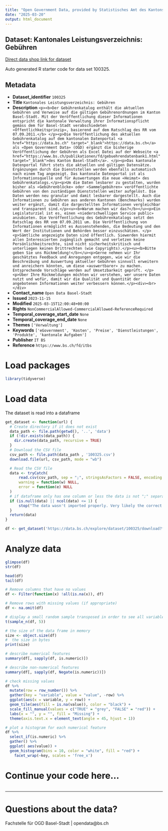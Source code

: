 ```yaml
---
title: "Open Government Data, provided by Statistisches Amt des Kantons Basel-Stadt - Fachstelle OGD"
date: "2025-03-20"
output: html_document
---
```


## Dataset: Kantonales Leistungsverzeichnis: Gebühren

[Direct data shop link for dataset](https://data.bs.ch/explore/dataset/100325)

Auto generated R starter code for data set 100325.

## Metadata

- **Dataset_identifier** `100325`
- **Title** `Kantonales Leistungsverzeichnis: Gebühren`
- **Description** `<p><b>Der Gebührenkatalog enthält die aktuellen Gebühren und Verweise auf die gültigen Gebührenordnungen im Kanton Basel-Stadt. Mit der Veröffentlichung dieser Informationen entspricht die kantonale Verwaltung ihrer Informationspflicht gemäss dem für Basel-Stadt verabschiedeten «Öffentlichkeitsprinzip», basierend auf dem Ratschlag des RR vom 07.09.2011.</b> </p><p>Die Veröffentlichung des aktuellen Gebührenkatalog auf dem kantonalen Datenportal <a href="https://data.bs.ch" target="_blank">https://data.bs.ch</a> als «Open Government Data» (OGD) ergänzt die bisherige Veröffentlichung der Gebühren als Excel Datei auf der Webseite <a href="https://www.bs.ch/publikationen/fd/gebuehrendatenbank1.html" target="_blank">des Kanton Basel-Stadt</a>. </p><p>Das kantonale Datenportal führt stets die aktuellen und gültigen Datensätze. Ergänzungen durch die Dienststellen werden ebenfalls automatisch nach einem Tag angezeigt. Das kantonale Datenportal ist als Informationsquelle und für Auswertungen die neue «Heimat» des Gebührenkatalogs.</p><p>Um die Daten lesbarer zu gestalten, wurden bisher als «Gebührenblöcke» oder «Sammelgebühren» veröffentlichte Gebühren von den zuständigen Dienststellen weiter aufgelöst. Die Daten werden neu granular und damit lesbarer dargestellt. Auch die Informationen zu Gebühren aus anderen Kantonen (Benchmarks) wurden weiter ergänzt, damit die dargestellten Informationen vergleichbar und transparent sind.</p><u><b>Warum machen wir das?</b></u><p>Ein Legislaturziel ist es, einen «niederschwelligen Service public» anzubieten. Die Veröffentlichung des Gebührenkatalogs setzt den Ratschlag des RR vom 07.09.2011 um. Die Veröffentlichung von Informationen ermöglicht es Aussenstehenden, die Bedeutung und den Wert der Institutionen und Behörden besser einzuschätzen. </p><p>Sämtliche angezeigte Daten sind öffentlich. Siewerden hiermit allen Interessierten zugänglich gemacht und verletzen keine Persönlichkeitsrechte, sind nicht sicherheitskritisch und unterliegen keinen Drittrechten (wie Copyrights).</p><u><b>Bitte geben Sie uns Rückmeldung!</b></u><p>Gerne nehmen wir Ihr geschätztes Feedback und Anregungen entgegen, wie wir die Beschreibung und Auswertung aktueller Gebühren sinnvoll erweitern und anreichern könnten, um diese «auswertbarer» zu machen. Entsprechende Vorschläge werden auf Umsetzbarkeit geprüft. </p><p>Über Ihre Rückmeldungen möchten wir verstehen, wer unsere Daten nutzt und wofür, damit wir die Qualität und Quantität der angebotenen Informationen weiter verbessern können.</p><div><br></div>`
- **Contact_name** `Open Data Basel-Stadt`
- **Issued** `2023-11-15`
- **Modified** `2025-03-15T12:00:48+00:00`
- **Rights** `NonCommercialAllowed-CommercialAllowed-ReferenceRequired`
- **Temporal_coverage_start_date** `None`
- **Temporal_coverage_end_date** `None`
- **Themes** `['Verwaltung']`
- **Keywords** `['eGovernment', 'Kosten', 'Preise', 'Dienstleistungen', 'Produkte', 'kantonale Aufgaben']`
- **Publisher** `IT BS`
- **Reference** `https://www.bs.ch/fd/itbs`


# Load packages

```r

library(tidyverse)
```

# Load data

The dataset is read into a dataframe

```r
get_dataset <- function(url) {
  # Create directory if it does not exist
  data_path <- file.path(getwd(), '..', 'data')
  if (!dir.exists(data_path)) {
    dir.create(data_path, recursive = TRUE)
  }
  # Download the CSV file
  csv_path <- file.path(data_path , '100325.csv')
  download.file(url, csv_path, mode = "wb")

  # Read the CSV file
  data <- tryCatch(
      read.csv(csv_path, sep = ";", stringsAsFactors = FALSE, encoding = "UTF-8"),
      warning = function(w) NULL,
      error = function(e) NULL
  )
  # if dataframe only has one column or less the data is not ";" separated
  if (is.null(data) || ncol(data) <= 1) {
      stop("The data wasn't imported properly. Very likely the correct separator couldn't be found.\nPlease check the dataset manually and adjust the code.")
  }
  return(data)
}
```

```r

df <- get_dataset('https://data.bs.ch/explore/dataset/100325/download?format=csv&timezone=Europe%2FZurich')

```

# Analyze data

```r

glimpse(df)
str(df)

head(df)
tail(df)

```

```r
# Remove columns that have no values
df <- Filter(function(x) !all(is.na(x)), df)

# Remove rows with missing values (if appropriate)
df <- na.omit(df)
```

```r
# display a small random sample transposed in order to see all variables
t(sample_n(df, 5))
```

```r
# the size of the data frame in memory
size <- object.size(df)
#  the size in bytes
print(size)
```

```r
# describe numerical features
summary(df[, sapply(df, is.numeric)])
```

```r
# describe non-numerical features
summary(df[, sapply(df, Negate(is.numeric))])
```

```r
# check missing values
df %>%
  mutate(row = row_number()) %>%
  gather(key = "variable", value = "value", -row) %>%
  ggplot(aes(x = variable, y = row)) +
  geom_tile(aes(fill = is.na(value)), color = "black") +
  scale_fill_manual(values = c("TRUE" = "grey", "FALSE" = "red")) +
  labs(x = "", y = "", fill = "Missing") +
  theme(axis.text.x = element_text(angle = 45, hjust = 1))
```

```r
# plot a histogram for each numerical feature
df %>%
  select_if(is.numeric) %>%
  gather() %>%
  ggplot( aes(value)) +
  geom_histogram(bins = 10, color = "white", fill = "red") +
    facet_wrap(~key, scales = 'free_x')
```

# Continue your code here...

```r

```
------------------------------------------------------------------------

# Questions about the data?

Fachstelle für OGD Basel-Stadt | opendata@bs.ch
